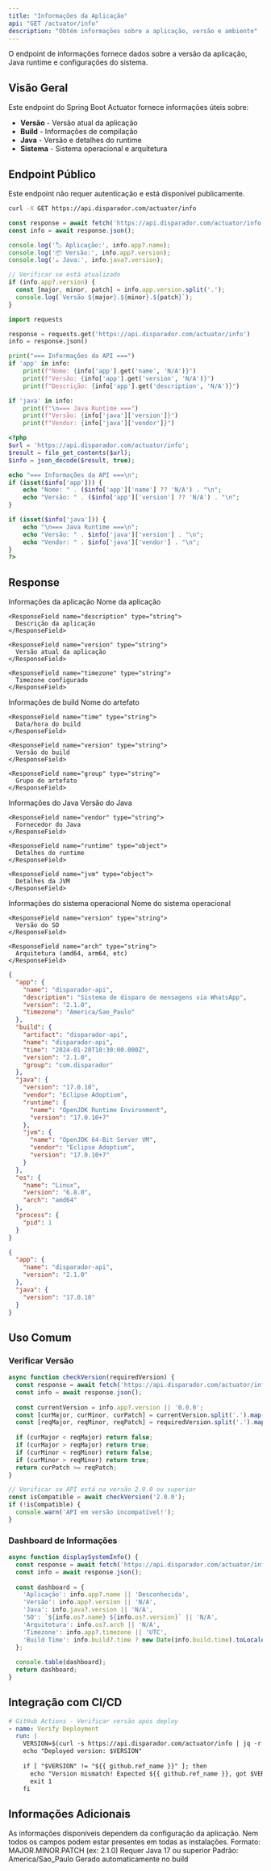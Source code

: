 ```yaml
---
title: "Informações da Aplicação"
api: "GET /actuator/info"
description: "Obtém informações sobre a aplicação, versão e ambiente"
---
```


<Note>
O endpoint de informações fornece dados sobre a versão da aplicação, Java runtime e configurações do sistema.
</Note>

## Visão Geral

Este endpoint do Spring Boot Actuator fornece informações úteis sobre:

- **Versão** - Versão atual da aplicação
- **Build** - Informações de compilação
- **Java** - Versão e detalhes do runtime
- **Sistema** - Sistema operacional e arquitetura

## Endpoint Público

Este endpoint não requer autenticação e está disponível publicamente.

<RequestExample>

```bash cURL
curl -X GET https://api.disparador.com/actuator/info
```

```javascript JavaScript
const response = await fetch('https://api.disparador.com/actuator/info');
const info = await response.json();

console.log('🏷️ Aplicação:', info.app?.name);
console.log('📦 Versão:', info.app?.version);
console.log('☕ Java:', info.java?.version);

// Verificar se está atualizado
if (info.app?.version) {
  const [major, minor, patch] = info.app.version.split('.');
  console.log(`Versão ${major}.${minor}.${patch}`);
}
```

```python Python
import requests

response = requests.get('https://api.disparador.com/actuator/info')
info = response.json()

print("=== Informações da API ===")
if 'app' in info:
    print(f"Nome: {info['app'].get('name', 'N/A')}")
    print(f"Versão: {info['app'].get('version', 'N/A')}")
    print(f"Descrição: {info['app'].get('description', 'N/A')}")

if 'java' in info:
    print(f"\n=== Java Runtime ===")
    print(f"Versão: {info['java']['version']}")
    print(f"Vendor: {info['java']['vendor']}")
```

```php PHP
<?php
$url = 'https://api.disparador.com/actuator/info';
$result = file_get_contents($url);
$info = json_decode($result, true);

echo "=== Informações da API ===\n";
if (isset($info['app'])) {
    echo "Nome: " . ($info['app']['name'] ?? 'N/A') . "\n";
    echo "Versão: " . ($info['app']['version'] ?? 'N/A') . "\n";
}

if (isset($info['java'])) {
    echo "\n=== Java Runtime ===\n";
    echo "Versão: " . $info['java']['version'] . "\n";
    echo "Vendor: " . $info['java']['vendor'] . "\n";
}
?>
```

</RequestExample>

## Response

<ResponseField name="app" type="object">
  Informações da aplicação
  
  <Expandable title="Campos da aplicação">
    <ResponseField name="name" type="string">
      Nome da aplicação
    </ResponseField>
    
    <ResponseField name="description" type="string">
      Descrição da aplicação
    </ResponseField>
    
    <ResponseField name="version" type="string">
      Versão atual da aplicação
    </ResponseField>
    
    <ResponseField name="timezone" type="string">
      Timezone configurado
    </ResponseField>
  </Expandable>
</ResponseField>

<ResponseField name="build" type="object">
  Informações de build
  
  <Expandable title="Detalhes do build">
    <ResponseField name="artifact" type="string">
      Nome do artefato
    </ResponseField>
    
    <ResponseField name="time" type="string">
      Data/hora do build
    </ResponseField>
    
    <ResponseField name="version" type="string">
      Versão do build
    </ResponseField>
    
    <ResponseField name="group" type="string">
      Grupo do artefato
    </ResponseField>
  </Expandable>
</ResponseField>

<ResponseField name="java" type="object">
  Informações do Java
  
  <Expandable title="Detalhes do Java">
    <ResponseField name="version" type="string">
      Versão do Java
    </ResponseField>
    
    <ResponseField name="vendor" type="string">
      Fornecedor do Java
    </ResponseField>
    
    <ResponseField name="runtime" type="object">
      Detalhes do runtime
    </ResponseField>
    
    <ResponseField name="jvm" type="object">
      Detalhes da JVM
    </ResponseField>
  </Expandable>
</ResponseField>

<ResponseField name="os" type="object">
  Informações do sistema operacional
  
  <Expandable title="Detalhes do SO">
    <ResponseField name="name" type="string">
      Nome do sistema operacional
    </ResponseField>
    
    <ResponseField name="version" type="string">
      Versão do SO
    </ResponseField>
    
    <ResponseField name="arch" type="string">
      Arquitetura (amd64, arm64, etc)
    </ResponseField>
  </Expandable>
</ResponseField>

<ResponseExample>

```json 200 - Informações Completas
{
  "app": {
    "name": "disparador-api",
    "description": "Sistema de disparo de mensagens via WhatsApp",
    "version": "2.1.0",
    "timezone": "America/Sao_Paulo"
  },
  "build": {
    "artifact": "disparador-api",
    "name": "disparador-api", 
    "time": "2024-01-20T10:30:00.000Z",
    "version": "2.1.0",
    "group": "com.disparador"
  },
  "java": {
    "version": "17.0.10",
    "vendor": "Eclipse Adoptium",
    "runtime": {
      "name": "OpenJDK Runtime Environment",
      "version": "17.0.10+7"
    },
    "jvm": {
      "name": "OpenJDK 64-Bit Server VM",
      "vendor": "Eclipse Adoptium",
      "version": "17.0.10+7"
    }
  },
  "os": {
    "name": "Linux",
    "version": "6.8.0",
    "arch": "amd64"
  },
  "process": {
    "pid": 1
  }
}
```

```json 200 - Informações Mínimas
{
  "app": {
    "name": "disparador-api",
    "version": "2.1.0"
  },
  "java": {
    "version": "17.0.10"
  }
}
```

</ResponseExample>

## Uso Comum

### Verificar Versão

```javascript
async function checkVersion(requiredVersion) {
  const response = await fetch('https://api.disparador.com/actuator/info');
  const info = await response.json();
  
  const currentVersion = info.app?.version || '0.0.0';
  const [curMajor, curMinor, curPatch] = currentVersion.split('.').map(Number);
  const [reqMajor, reqMinor, reqPatch] = requiredVersion.split('.').map(Number);
  
  if (curMajor < reqMajor) return false;
  if (curMajor > reqMajor) return true;
  if (curMinor < reqMinor) return false;
  if (curMinor > reqMinor) return true;
  return curPatch >= reqPatch;
}

// Verificar se API está na versão 2.0.0 ou superior
const isCompatible = await checkVersion('2.0.0');
if (!isCompatible) {
  console.warn('API em versão incompatível!');
}
```

### Dashboard de Informações

```javascript
async function displaySystemInfo() {
  const response = await fetch('https://api.disparador.com/actuator/info');
  const info = await response.json();
  
  const dashboard = {
    'Aplicação': info.app?.name || 'Desconhecida',
    'Versão': info.app?.version || 'N/A',
    'Java': info.java?.version || 'N/A',
    'SO': `${info.os?.name} ${info.os?.version}` || 'N/A',
    'Arquitetura': info.os?.arch || 'N/A',
    'Timezone': info.app?.timezone || 'UTC',
    'Build Time': info.build?.time ? new Date(info.build.time).toLocaleString() : 'N/A'
  };
  
  console.table(dashboard);
  return dashboard;
}
```

## Integração com CI/CD

```yaml
# GitHub Actions - Verificar versão após deploy
- name: Verify Deployment
  run: |
    VERSION=$(curl -s https://api.disparador.com/actuator/info | jq -r '.app.version')
    echo "Deployed version: $VERSION"
    
    if [ "$VERSION" != "${{ github.ref_name }}" ]; then
      echo "Version mismatch! Expected ${{ github.ref_name }}, got $VERSION"
      exit 1
    fi
```

## Informações Adicionais

<Note>
As informações disponíveis dependem da configuração da aplicação. Nem todos os campos podem estar presentes em todas as instalações.
</Note>

<CardGroup cols={2}>
  <Card title="Versão Semântica" icon="code-branch" color="#3b82f6">
    Formato: MAJOR.MINOR.PATCH (ex: 2.1.0)
  </Card>
  <Card title="Java 17+" icon="coffee" color="#ea580c">
    Requer Java 17 ou superior
  </Card>
  <Card title="Timezone" icon="globe" color="#8b5cf6">
    Padrão: America/Sao_Paulo
  </Card>
  <Card title="Build Info" icon="hammer" color="#16a34a">
    Gerado automaticamente no build
  </Card>
</CardGroup>